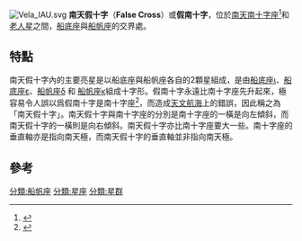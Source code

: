 {{Infobox Constellation|
name = False cross |
abbreviation = |
genitive =  |
symbology = [[十字架|十字架]]|
RA =  9|
dec= -50 |
areatotal =  32|
arearank =  |
numberstars = 5|
starname = [[船帆座δ|船帆座δ]]|
starmagnitude = 1.95|
meteorshowers = |
bordering =
*[[船底座|船底座]]
*[[船帆座|船帆座]] |
latmax = |
latmin =  |
month = 5月|
notes=容易與南十字座混淆  }}
[[File:Vela_IAU.svg|thumb]]
'''南天假十字'''（'''False Cross'''）或'''假南十字'''，位於[[南天|南天]][[南十字座|南十字座]]<ref>{{Cite web|title=南十字與極座|url=http://teacher.aedocenter.com/mywebB/NewBook-4/HC-33.htm|accessdate=2020-07-14|work=teacher.aedocenter.com|archive-date=2019-07-21|archive-url=https://web.archive.org/web/20190721231629/http://teacher.aedocenter.com/mywebB/NewBook-4/HC-33.htm}}</ref>和[[老人星|老人星]]之間，[[船底座|船底座]]與[[船帆座|船帆座]]的交界處。

==特點==
南天假十字內的主要亮星是以船底座與船帆座各自的2顆星組成，是由[[船底座ι|船底座ι]]、[[船底座ε|船底座ε]]、[[船帆座δ|船帆座δ]] 和 [[船帆座κ|船帆座κ]]組成十字形。假南十字永遠比南十字座先升起來，極容易令人誤以爲假南十字是南十字座<ref>{{Cite web |url=http://www.zwbk.org/zh-tw/Lemma_Show/128781.aspx |title=船底座 |access-date=2011-12-08 |archive-url=https://web.archive.org/web/20111201225612/http://www.zwbk.org/zh-tw/Lemma_Show/128781.aspx |archive-date=2011-12-01 |dead-url=yes }}</ref>，而造成[[天文導航|天文航海]]上的錯誤，因此稱之為「南天假十字」。南天假十字與南十字座的分別是南十字座的一橫是向左傾斜，而南天假十字的一橫則是向右傾斜。南天假十字亦比南十字座要大一些。南十字座的垂直軸亦是指向南天極，而南天假十字的垂直軸並非指向南天極。

==參考==
{{reflist}}

{{Commons+cat|Vela|南天假十字|Vela_(constellation)}}
{{Sky|09|00|00|-|50|00|00|10}}
[[分類:船帆座|分類:船帆座]]
[[分類:星座|分類:星座]]
[[分類:星群|分類:星群]]
